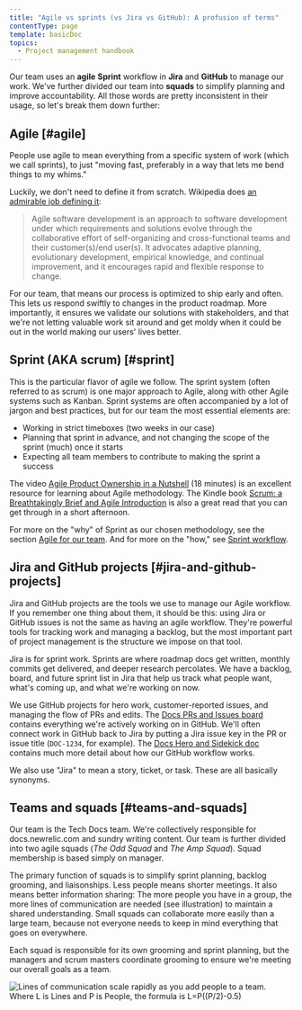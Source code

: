 ```yaml
---
title: "Agile vs sprints (vs Jira vs GitHub): A profusion of terms"
contentType: page
template: basicDoc
topics:
  - Project management handbook
---
```


Our team uses an **agile** **Sprint** workflow in **Jira** and **GitHub** to manage our work. We've further divided our team into **squads** to simplify planning and improve accountability. All those words are pretty inconsistent in their usage, so let's break them down further:

## Agile [#agile]

People use agile to mean everything from a specific system of work (which we call sprints), to just "moving fast, preferably in a way that lets me bend things to my whims." 

Luckily, we don't need to define it from scratch. Wikipedia does [an admirable job defining it](https://en.wikipedia.org/wiki/Agile_software_development):

> Agile software development is an approach to software development under which requirements and solutions evolve through the collaborative effort of self-organizing and cross-functional teams and their customer(s)/end user(s). It advocates adaptive planning, evolutionary development, empirical knowledge, and continual improvement, and it encourages rapid and flexible response to change.

For our team, that means our process is optimized to ship early and often. This lets us respond swiftly to changes in the product roadmap. More importantly, it ensures we validate our solutions with stakeholders, and that we're not letting valuable work sit around and get moldy when it could be out in the world making our users' lives better.

## Sprint (AKA scrum) [#sprint]

This is the particular flavor of agile we follow. The sprint system (often referred to as scrum) is one major approach to Agile, along with other Agile systems such as Kanban. Sprint systems are often accompanied by a lot of jargon and best practices, but for our team the most essential elements are:

* Working in strict timeboxes (two weeks in our case)
* Planning that sprint in advance, and not changing the scope of the sprint (much) once it starts
* Expecting all team members to contribute to making the sprint a success

The video [Agile Product Ownership in a Nutshell](https://www.youtube.com/watch?v=502ILHjX9EE) (18 minutes) is an excellent resource for learning about Agile methodology. The Kindle book [Scrum: a Breathtakingly Brief and Agile Introduction](https://www.amazon.com/Scrum-Breathtakingly-Brief-Agile-Introduction-ebook/dp/B007P5N8D4/) is also a great read that you can get through in a short afternoon. 

For more on the "why" of Sprint as our chosen methodology, see the section [Agile for our team](3379_INSERT_LINK_HERE). And for more on the "how," see [Sprint workflow](3379_INSERT_LINK_HERE).

## Jira and GitHub projects [#jira-and-github-projects]

Jira and GitHub projects are the tools we use to manage our Agile workflow. If you remember one thing about them, it should be this: using Jira or GitHub issues is not the same as having an agile workflow. They're powerful tools for tracking work and managing a backlog, but the most important part of project management is the structure we impose on that tool.

Jira is for sprint work. Sprints are where roadmap docs get written, monthly commits get delivered, and deeper research percolates. We have a backlog, board, and future sprint list in Jira that help us track what people want, what's coming up, and what we're working on now.

We use GitHub projects for hero work, customer-reported issues, and managing the flow of PRs and edits. The [Docs PRs and Issues board](https://github.com/newrelic/docs-website/projects/3) contains everything we're actively working on in GitHub. We'll often connect work in GitHub back to Jira by putting a Jira issue key in the PR or issue title (`DOC-1234`, for example). The [Docs Hero and Sidekick doc](3379_INSERT_LINK_HERE) contains much more detail about how our GitHub workflow works.

We also use "Jira" to mean a story, ticket, or task. These are all basically synonyms.

## Teams and squads [#teams-and-squads]

Our team is the Tech Docs team. We're collectively responsible for docs.newrelic.com and sundry writing content. Our team is further divided into two agile squads (_The Odd Squad_ and _The Amp Squad_). Squad membership is based simply on manager.

The primary function of squads is to simplify sprint planning, backlog grooming, and liaisonships. Less people means shorter meetings. It also means better information sharing: The more people you have in a group, the more lines of communication are needed (see illustration) to maintain a shared understanding. Small squads can collaborate more easily than a large team, because not everyone needs to keep in mind everything that goes on everywhere. 

Each squad is responsible for its own grooming and sprint planning, but the managers and scrum masters coordinate grooming to ensure we're meeting our overall goals as a team.

![Lines of communication scale rapidly as you add people to a team. Where L is Lines and P is People, the formula is L=P((P/2)-0.5)](./images/lines_of_communication.png "Lines of communication versus the number of people on a team.")